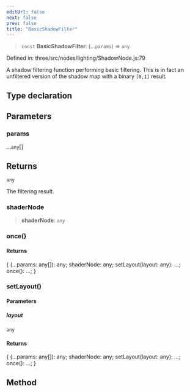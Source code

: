 ```yaml
---
editUrl: false
next: false
prev: false
title: "BasicShadowFilter"
---
```


> `const` **BasicShadowFilter**: (...`params`) => `any`

Defined in: three/src/nodes/lighting/ShadowNode.js:79

A shadow filtering function performing basic filtering. This is in fact an unfiltered version of the shadow map
with a binary `[0,1]` result.

## Type declaration

## Parameters

### params

...`any`[]

## Returns

`any`

The filtering result.

### shaderNode

> **shaderNode**: `any`

### once()

#### Returns

\{ (...params: any\[\]): any; shaderNode: any; setLayout(layout: any): ...; once(): ...; \}

### setLayout()

#### Parameters

##### layout

`any`

#### Returns

\{ (...params: any\[\]): any; shaderNode: any; setLayout(layout: any): ...; once(): ...; \}

## Method
